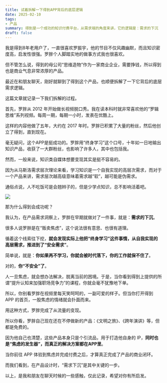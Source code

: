 ```yaml
---
title: 试着拆解一下得到APP背后的底层逻辑
date: 2025-02-10
tags:
- 产品
summary: 得到是一个成功的知识付费平台，从需求端的角度来讲，它的逻辑是：需求的下沉
draft: false
---
```


我是得到8年老用户了，一直很喜欢罗振宇，他的节目不仅风趣幽默，而且知识密度高，启发性很强。罗胖个人脚踏实地的做事方式我也很喜欢。

但不管怎么说，得到的母公司“思维造物”作为一家商业企业，需要挣钱，所以得到也是商业气息非常浓厚的产品。

最近在和朋友聊天，刚好就聊到了得到这个产品，也顺便拆解了一下它背后的底层需求逻辑。

这篇文章就记录一下我们拆解的过程。

首先，罗胖从 2012 年开始做长视频脱口秀。我在读本科时就非常喜欢他的“罗辑思维”系列视频。每周一期，每期一小时，发表在优酷上。

这样的内容他做了五年，大约在 2017 年时。罗胖已积累了大量的粉丝，然后他创立了得到，直到现在。

毫无疑问，这个APP是挺成功的。罗胖用“终身学习”这个口号，十年如一日地输出知识产品，收获了一大群粉丝，也影响了许多人，其中也包括我。

然而，一般来说，知识类自媒体想要变现其实是挺不容易的。

因为从马斯洛需求层次理论来看，学习知识是一个自我实现的高层次需求，而对于一个产品来讲，需求层次越高级意味着需求越“软”，越可能是伪需求。

通俗点说，人不吃饭可是会翘辫子的，但是少学点知识，总不影响活着吧。

![](/static/blog/2025-02-10-dedao/dedao.png)

那为什么得到会成功呢？

我认为，在产品需求洞察上，罗胖在早期就做对了一件事，就是：**需求的下沉**。

很多人说罗胖是在“贩卖焦虑”，这个说法很有意思、也很有道理。

循着这个线索往下挖，**就会发现实际上他把“终身学习”这件事情，从自我实现的高层需求，推进到了“安全需求”**。

简单说，就是：**你如果再不学习，你就会被时代落下，你的工作就保不住了**。

对的，**你“不安全”了**。

人一旦焦虑，就会想办法解决，脱离当前的困境。于是，当你看到得到上提供的所谓“提升认知来加强职场竞争力”的课程，你就会毫不犹豫地下单。

所以，你别看罗胖在视频里每天笑呵呵的，一副可爱的样子。但当你打开得到 APP 的首页，一股焦虑的情绪就会扑面而来。

用这种方式，罗胖完成了从流量的变现。

所以你看，罗胖自己现在还在不停做新的产品：《文明之旅》、《跨年演讲》等，但都是免费的。

因为他自己也清楚，这些产品本身只是个引流品，用于打造他自身的 IP，**同时也是“焦虑的发生器”，而真正的解决方案都在APP里**。

当你前往 APP 体验到焦虑并完成付费之后，才算真正完成了产品的商业闭环。

而我们看到，在产品设计时，“需求下沉”是其中关键的一步。

以上，是我和朋友在聊天时候的一些感触，仅此记录，希望对你有所启发。
